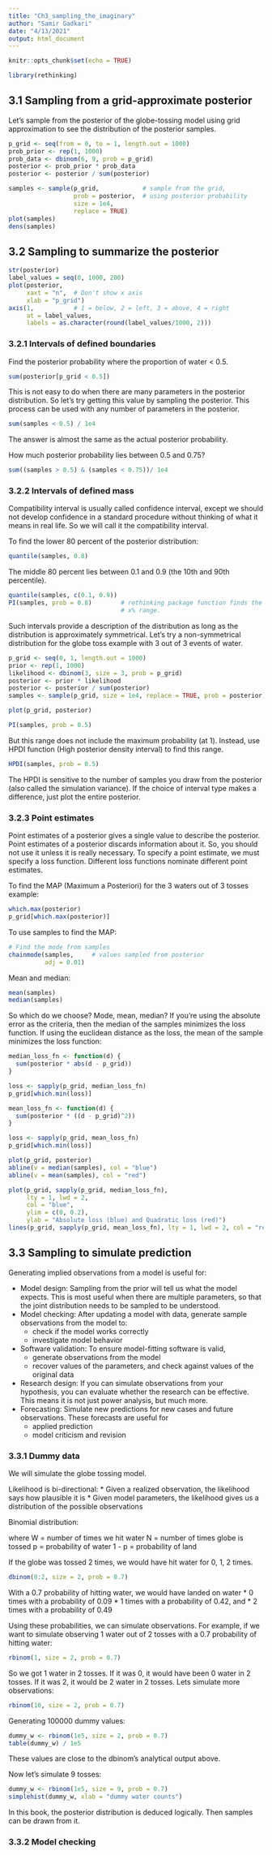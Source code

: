 ```yaml
---
title: "Ch3_sampling_the_imaginary"
author: "Samir Gadkari"
date: "4/13/2021"
output: html_document
---
```


```r
knitr::opts_chunk$set(echo = TRUE)

library(rethinking)
```

## 3.1 Sampling from a grid-approximate posterior

Let's sample from the posterior of the globe-tossing model using grid approximation to see the distribution of the posterior samples.

```r
p_grid <- seq(from = 0, to = 1, length.out = 1000)
prob_prior <- rep(1, 1000)
prob_data <- dbinom(6, 9, prob = p_grid)
posterior <- prob_prior * prob_data
posterior <- posterior / sum(posterior)

samples <- sample(p_grid,            # sample from the grid,
                  prob = posterior,  # using posterior probability
                  size = 1e4,
                  replace = TRUE)
plot(samples)
dens(samples)
```

## 3.2 Sampling to summarize the posterior
```r
str(posterior)
label_values = seq(0, 1000, 200)
plot(posterior,
     xaxt = "n",  # Don't show x axis
     xlab = "p_grid")
axis(1,           # 1 = below, 2 = left, 3 = above, 4 = right
     at = label_values,
     labels = as.character(round(label_values/1000, 2)))
```
### 3.2.1 Intervals of defined boundaries

Find the posterior probability where the proportion of water < 0.5.

```r
sum(posterior[p_grid < 0.5])
```
This is not easy to do when there are many parameters in the posterior distribution. So let's try getting this value by sampling the posterior. This process can be used with any number of parameters in the posterior.

```r
sum(samples < 0.5) / 1e4
```

The answer is almost the same as the actual posterior probability.

How much posterior probability lies between 0.5 and 0.75?
```r
sum((samples > 0.5) & (samples < 0.75))/ 1e4
```

### 3.2.2 Intervals of defined mass

Compatibility interval is usually called confidence interval, except we should not develop confidence in a standard procedure without thinking of what it means in real life. So we will call it the compatibility interval.

To find the lower 80 percent of the posterior distribution:
```r
quantile(samples, 0.8)
```
The middle 80 percent lies between 0.1 and 0.9 (the 10th and 90th percentile).
```r
quantile(samples, c(0.1, 0.9))
PI(samples, prob = 0.8)        # rethinking package function finds the middle
                               # x% range.
```

Such intervals provide a description of the distribution as long as the distribution is approximately symmetrical. Let's try a non-symmetrical distribution for the globe toss example with 3 out of 3 events of water.
```r
p_grid <- seq(0, 1, length.out = 1000)
prior <- rep(1, 1000)
likelihood <- dbinom(3, size = 3, prob = p_grid)
posterior <- prior * likelihood
posterior <- posterior / sum(posterior)
samples <- sample(p_grid, size = 1e4, replace = TRUE, prob = posterior)

plot(p_grid, posterior)
```

```r
PI(samples, prob = 0.5)
```

But this range does not include the maximum probability (at 1). Instead, use HPDI function (High posterior density interval) to find this range.

```r
HPDI(samples, prob = 0.5)
```

The HPDI is sensitive to the number of samples you draw from the posterior (also called the simulation variance). If the choice of interval type makes a difference, just plot the entire posterior.

### 3.2.3 Point estimates

Point estimates of a posterior gives a single value to describe the posterior. Point estimates of a posterior discards information about it. So, you should not use it unless it is really necessary. To specify a point estimate, we must specify a loss function. Different loss functions nominate different point estimates.

To find the MAP (Maximum a Posteriori) for the 3 waters out of 3 tosses example:
```r
which.max(posterior)
p_grid[which.max(posterior)]
```

To use samples to find the MAP:
```r
# Find the mode from samples
chainmode(samples,     # values sampled from posterior
          adj = 0.01)
```

Mean and median:
```r
mean(samples)
median(samples)
```

So which do we choose? Mode, mean, median?
If you're using the absolute error as the criteria, then the median of the samples minimizes the loss function. If using the euclidean distance as the loss, the mean of the sample minimizes the loss function:
```r
median_loss_fn <- function(d) {
  sum(posterior * abs(d - p_grid))
}

loss <- sapply(p_grid, median_loss_fn)
p_grid[which.min(loss)]
```
```r
mean_loss_fn <- function(d) {
  sum(posterior * ((d - p_grid)^2))
}

loss <- sapply(p_grid, mean_loss_fn)
p_grid[which.min(loss)]
```

```r
plot(p_grid, posterior)
abline(v = median(samples), col = "blue")
abline(v = mean(samples), col = "red")

plot(p_grid, sapply(p_grid, median_loss_fn), 
     lty = 1, lwd = 2, 
     col = "blue",
     ylim = c(0, 0.2),
     ylab = "Absolute loss (blue) and Quadratic loss (red)")
lines(p_grid, sapply(p_grid, mean_loss_fn), lty = 1, lwd = 2, col = "red")
```

## 3.3 Sampling to simulate prediction

Generating implied observations from a model is useful for:

  * Model design: Sampling from the prior will tell us what the model expects. This is most useful when there are multiple parameters, so that the joint distribution needs to be sampled to be understood.
  * Model checking: After updating a model with data, generate sample observations from the model to:
    * check if the model works correctly
    * investigate model behavior
  * Software validation: To ensure model-fitting software is valid,
    * generate observations from the model
    * recover values of the parameters, and check against values of the original data
  * Research design: If you can simulate observations from your hypothesis, you can evaluate whether the research can be effective. This means it is not just power analysis, but much more.
  * Forecasting: Simulate new predictions for new cases and future observations. These forecasts are useful for
    * applied prediction
    * model criticism and revision
    
### 3.3.1 Dummy data

We will simulate the globe tossing model.

Likelihood is bi-directional:
  * Given a realized observation, the likelihood says how plausible it is
  * Given model parameters, the likelihood gives us a distribution of the possible observations
  
Binomial distribution: 

\begin{equation}
Pr(W|N,p) = \frac{N!}{(W! (N-W)!))} p^W (1-p)^{N-W}
\end{equation}

where W = number of times we hit water
      N = number of times globe is tossed
      p = probability of water
      1 - p = probability of land
      
If the globe was tossed 2 times, we would have hit water for 0, 1, 2 times.
```r
dbinom(0:2, size = 2, prob = 0.7)
```

With a 0.7 probability of hitting water, we would have landed on water
  * 0 times with a probability of 0.09
  * 1 times with a probability of 0.42, and
  * 2 times with a probability of 0.49
  
Using these probabilities, we can simulate observations. For example, if we want to simulate observing 1 water out of 2 tosses with a 0.7 probability of hitting water:
```r
rbinom(1, size = 2, prob = 0.7)
```

So we got 1 water in 2 tosses.
If it was 0, it would have been 0 water in 2 tosses.
If it was 2, it would be 2 water in 2 tosses.
Lets simulate more observations:

```r
rbinom(10, size = 2, prob = 0.7)
```

Generating 100000 dummy values:
```r
dummy_w <- rbinom(1e5, size = 2, prob = 0.7)
table(dummy_w) / 1e5
```
These values are close to the dbinom's analytical output above.

Now let's simulate 9 tosses:
```r
dummy_w <- rbinom(1e5, size = 9, prob = 0.7)
simplehist(dummy_w, xlab = "dummy water counts")
```

In this book, the posterior distribution is deduced logically. Then samples can be drawn from it.

### 3.3.2 Model checking

